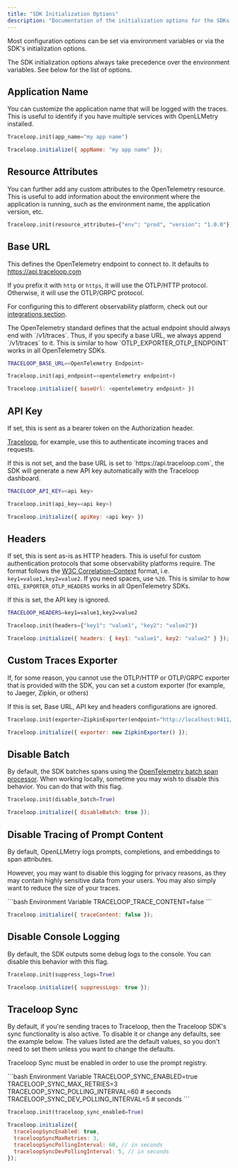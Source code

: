 ```yaml
---
title: "SDK Initialization Options"
description: "Documentation of the initialization options for the SDKs."
---
```


Most configuration options can be set via environment variables or via the SDK's initialization options.

<Warning>
  The SDK initialization options always take precedence over the environment
  variables.
</Warning>
See below for the list of options.

## Application Name

You can customize the application name that will be logged with the traces. This is useful to identify if you have multiple services with
OpenLLMetry installed.

<CodeGroup>

```python Python
Traceloop.init(app_name="my app name")
```

```js Typescript / Javascript
Traceloop.initialize({ appName: "my app name" });
```

</CodeGroup>

## Resource Attributes

You can further add any custom attributes to the OpenTelemetry resource. This is useful to add information about the environment
where the application is running, such as the environment name, the application version, etc.

<CodeGroup>

```python Python
Traceloop.init(resource_attributes={"env": "prod", "version": "1.0.0"})
```

</CodeGroup>

## Base URL

This defines the OpenTelemetry endpoint to connect to. It defaults to https://api.traceloop.com

If you prefix it with `http` or `https`, it will use the OTLP/HTTP protocol.
Otherwise, it will use the OTLP/GRPC protocol.

For configuring this to different observability platform, check out our [integrations section](/openllmetry/integrations).

<Note>
  The OpenTelemetry standard defines that the actual endpoint should always end
  with `/v1/traces`. Thus, if you specify a base URL, we always append
  `/v1/traces` to it. This is similar to how `OTLP_EXPORTER_OTLP_ENDPOINT` works
  in all OpenTelemetry SDKs.
</Note>

<CodeGroup>

```bash Environment Variable
TRACELOOP_BASE_URL=<OpenTelemetry Endpoint>
```

```python Python
Traceloop.init(api_endpoint=<opentelemetry endpoint>)
```

```js Typescript / Javascript
Traceloop.initialize({ baseUrl: <opentelemetry endpoint> })
```

</CodeGroup>

## API Key

If set, this is sent as a bearer token on the Authorization header.

[Traceloop](/openllmetry/integrations/traceloop), for example, use this to authenticate incoming traces and requests.

<Tip>
  If this is not set, and the base URL is set to `https://api.traceloop.com`,
  the SDK will generate a new API key automatically with the Traceloop
  dashboard.
</Tip>

<CodeGroup>

```bash Environment Variable
TRACELOOP_API_KEY=<api key>
```

```python Python
Traceloop.init(api_key=<api key>)
```

```js Typescript / Javascript
Traceloop.initialize({ apiKey: <api key> })
```

</CodeGroup>

## Headers

If set, this is sent as-is as HTTP headers. This is useful for custom authentication protocols that some observability platforms require.
The format follows the [W3C Correlation-Context](https://github.com/w3c/baggage/blob/master/baggage/HTTP_HEADER_FORMAT.md) format, i.e.
`key1=value1,key2=value2`. If you need spaces, use `%20`.
This is similar to how `OTEL_EXPORTER_OTLP_HEADERS` works in all OpenTelemetry SDKs.

<Note>If this is set, the API key is ignored.</Note>

<CodeGroup>

```bash Environment Variable
TRACELOOP_HEADERS=key1=value1,key2=value2
```

```python Python
Traceloop.init(headers={"key1": "value1", "key2": "value2"})
```

```js Typescript / Javascript
Traceloop.initialize({ headers: { key1: "value1", key2: "value2" } });
```

</CodeGroup>

## Custom Traces Exporter

If, for some reason, you cannot use the OTLP/HTTP or OTLP/GRPC exporter that is provided with the SDK, you can set a custom
exporter (for example, to Jaeger, Zipkin, or others)

<Note>
  If this is set, Base URL, API key and headers configurations are ignored.
</Note>

<CodeGroup>

```python Python
Traceloop.init(exporter=ZipkinExporter(endpoint="http://localhost:9411/api/v2/spans"))
```

```js Typescript / Javascript
Traceloop.initialize({ exporter: new ZipkinExporter() });
```

</CodeGroup>

## Disable Batch

By default, the SDK batches spans using the [OpenTelemetry batch span processor](https://github.com/open-telemetry/opentelemetry-collector/blob/main/processor/batchprocessor/README.md).
When working locally, sometime you may wish to disable this behavior. You can do that with this flag.

<CodeGroup>

```python Python
Traceloop.init(disable_batch=True)
```

```js Typescript / Javascript
Traceloop.initialize({ disableBatch: true });
```

</CodeGroup>

## Disable Tracing of Prompt Content

By default, OpenLLMetry logs prompts, completions, and embeddings to span attributes.

However, you may want to disable this logging for privacy reasons, as they may contain highly sensitive data from your users.
You may also simply want to reduce the size of your traces.

<CodeGroup>
```bash Environment Variable
TRACELOOP_TRACE_CONTENT=false
```

```js Typescript / Javascript
Traceloop.initialize({ traceContent: false });
```

</CodeGroup>

## Disable Console Logging

By default, the SDK outputs some debug logs to the console. You can disable this behavior with this flag.

<CodeGroup>

```python Python
Traceloop.init(suppress_logs=True)
```

```js Typescript / Javascript
Traceloop.initialize({ suppressLogs: true });
```

</CodeGroup>

## Traceloop Sync

By default, if you're sending traces to Traceloop, then the Traceloop SDK's sync functionality is also active.
To disable it or change any defaults, see the example below. The values listed are the default values,
so you don't need to set them unless you want to change the defaults.

<Note>Traceloop Sync must be enabled in order to use the prompt registry.</Note>

<CodeGroup>
```bash Environment Variable
TRACELOOP_SYNC_ENABLED=true
TRACELOOP_SYNC_MAX_RETRIES=3
TRACELOOP_SYNC_POLLING_INTERVAL=60 # seconds
TRACELOOP_SYNC_DEV_POLLING_INTERVAL=5 # seconds
```

```python Python
Traceloop.init(traceloop_sync_enabled=True)
```

```js Typescript / Javascript
Traceloop.initialize({
  traceloopSyncEnabled: true,
  traceloopSyncMaxRetries: 3,
  traceloopSyncPollingInterval: 60, // in seconds
  traceloopSyncDevPollingInterval: 5, // in seconds
});
```

</CodeGroup>
